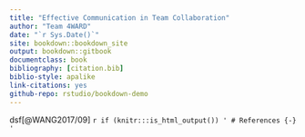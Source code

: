```yaml
--- 
title: "Effective Communication in Team Collaboration"
author: "Team 4WARD"
date: "`r Sys.Date()`"
site: bookdown::bookdown_site
output: bookdown::gitbook
documentclass: book
bibliography: [citation.bib]
biblio-style: apalike
link-citations: yes
github-repo: rstudio/bookdown-demo
---
```

dsf[@WANG2017/09]
`r if (knitr:::is_html_output()) '
# References {-}
'`
